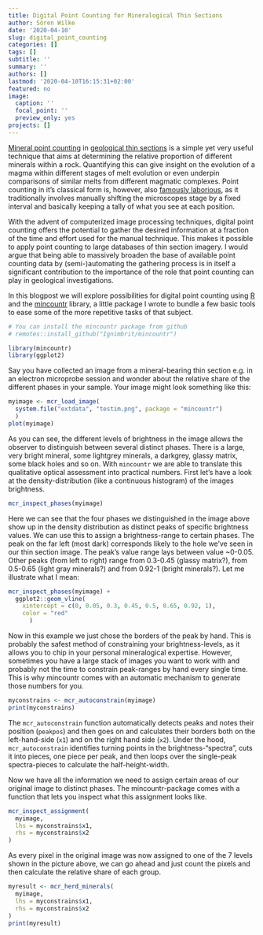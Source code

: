 ```yaml
---
title: Digital Point Counting for Mineralogical Thin Sections
author: Sören Wilke
date: '2020-04-10'
slug: digital_point_counting
categories: []
tags: []
subtitle: ''
summary: ''
authors: []
lastmod: '2020-04-10T16:15:31+02:00'
featured: no
image:
  caption: ''
  focal_point: ''
  preview_only: yes
projects: []
---
```


[Mineral point counting](https://en.wikipedia.org/wiki/Point_counting_(geology)) in [geological thin sections](https://en.wikipedia.org/wiki/Thin_section) is a simple yet very useful technique that aims at determining the relative proportion of different minerals within a rock. Quantifying this can give insight on the evolution of a magma within different stages of melt evolution or even underpin comparisons of similar melts from different magmatic complexes. Point counting in it's classical form is, however, also [famously laborious](https://www.youtube.com/watch?v=3YJHryX7f1U), as it traditionally involves manually shifting the microscopes stage by a fixed interval and basically keeping a tally of what you see at each position.

  With the advent of computerized image processing techniques, digital point counting offers the potential to gather the desired information at a fraction of the time and effort used for the manual technique. This makes it possible to apply point counting to large databases of thin section imagery. I would argue that being able to massively broaden the base of available point counting data by (semi-)automating the gathering process is in itself a significant contribution to the importance of the role that point counting can play in geological investigations.
  
  In this blogpost we will explore possibilities for digital point counting using [R](https://www.r-project.org/) and the [mincountr](https://github.com/Ignimbrit/mincountr/blob/master/README.md) library, a little package I wrote to bundle a few basic tools to ease some of the more repetitive tasks of that subject.
  
```r
# You can install the mincountr package from github
# remotes::install_github("Ignimbrit/mincountr")

library(mincountr)
library(ggplot2)

```

Say you have collected an image from a mineral-bearing thin section e.g. in an electron microprobe session and wonder about the relative share of the different phases in your sample. Your image might look something like this:

```r

myimage <- mcr_load_image(
  system.file("extdata", "testim.png", package = "mincountr")
  )
plot(myimage)
```

As you can see, the different levels of brightness in the image allows the observer to distinguish between several distinct phases. There is a large, very bright mineral, some lightgrey minerals, a darkgrey, glassy matrix, some black holes and so on. With `mincountr` we are able to translate this qualitative optical assessment into practical numbers. First let's have a look at the density-distribution (like a continuous histogram) of the images brightness. 

```r
mcr_inspect_phases(myimage)
```

Here we can see that the four phases we distinguished in the image above show up in the density distribution as distinct peaks of specific brightness values. We can use this to assign a brightness-range to certain phases.
  The peak on the far left (most dark) corresponds likely to the hole we've seen in our thin section image. The peak's value range lays between value ~0-0.05. Other peaks (from left to right) range from 0.3-0.45 (glassy matrix?), from 0.5-0.65 (light gray minerals?) and from 0.92-1 (bright minerals?). Let me illustrate what I mean:

```r
mcr_inspect_phases(myimage) +
  ggplot2::geom_vline(
    xintercept = c(0, 0.05, 0.3, 0.45, 0.5, 0.65, 0.92, 1),
    color = "red"
      )
```

Now in this example we just chose the borders of the peak by hand. This is probably the safest method of constraining your brightness-levels, as it allows you to chip in your personal mineralogical expertise. However, sometimes you have a large stack of images you want to work with and probably not the time to constrain peak-ranges by hand every single time. This is why mincountr comes with an automatic mechanism to generate those numbers for you.

```r
myconstrains <- mcr_autoconstrain(myimage)
print(myconstrains)
```

The `mcr_autoconstrain` function automatically detects peaks and notes their position (`peakpos`) and then goes on and calculates their borders both on the left-hand-side (`x1`) and on the right hand side (`x2`). Under the hood, `mcr_autoconstrain` identifies turning points in the brightness-"spectra", cuts it into pieces, one piece per peak, and then loops over the single-peak spectra-pieces to calculate the half-height-width.
  
  Now we have all the information we need to assign certain areas of our original image to distinct phases. The mincountr-package comes with a function that lets you inspect what this assignment looks like.

```r
mcr_inspect_assignment(
  myimage,
  lhs = myconstrains$x1,
  rhs = myconstrains$x2
)
```

As every pixel in the original image was now assigned to one of the 7 levels shown in the picture above, we can go ahead and just count the pixels and then calculate the relative share of each group.

```r
myresult <- mcr_herd_minerals(
  myimage,
  lhs = myconstrains$x1,
  rhs = myconstrains$x2
)
print(myresult)
```
